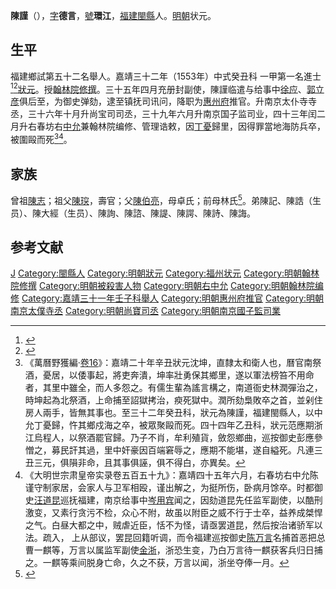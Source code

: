 {{otheruses|陳謹 (賓州)}}
{{明清人物信息框
| 姓名 = 陳謹
| 原名 =
| 圖片名稱= 
| 圖片大小 =
| 圖片說明 = 
| 最高職務 = 右春坊右中允兼翰林院编修
| 國家 = 大明 
| 爵位 =
| 籍貫 = 福建福州府閩縣
| 族裔 = 
| 字號 = 字德言，號環江
| 諡號 =
| 出生日期 = 嘉靖四年（1525年）乙酉闰十二月十二日
| 出生地點 = <!---福建福州府閩縣--->
| 逝世日期 = 嘉靖四十五年（1566年） 
| 逝世地點 =
| 墓葬 =
| 配偶 = 娶石氏，贈安人；继娶鄧氏，封安人
| 親屬 = （子）陳一愚
| 出身 =
* 嘉靖三十一年壬子科舉人
* 嘉靖三十二年癸丑科進士及第
| 經歷 =
| 著作 =  
}}
'''陳謹'''（{{bd|1525年||1566年}}），[[表字|字]]'''德言'''，[[號|號]]'''環江'''，[[福建|福建]][[閩縣|閩縣]]人。[[明朝|明朝]]状元。

== 生平 ==
福建鄉試第五十二名舉人。嘉靖三十二年（1553年）中式癸丑科<!---會試第二十四名--->一甲第一名進士<ref>{{Cite book|title=《皇明贡举考》卷五|author=[[张朝瑞|张朝瑞]]|publisher=《续修四库全书》史部第828册|year=|isbn=|location=|pages=}}</ref><ref>{{Cite book|title=贡举志五种 上|author=鲁小俊，江俊伟著|publisher=武汉大学出版社|year=2009|isbn=978-7-307-07043-1|location=武汉|pages=}}</ref>[[狀元|狀元]]。授[[翰林院|翰林院]][[修撰|修撰]]。三十五年四月充册封副使，陳謹临遣与给事中[[徐应|徐应]]、[[郭立彦|郭立彦]]俱后至，为御史弹劾，逮至镇抚司讯问，降职为[[惠州府|惠州府]]推官。升南京太仆寺寺丞，三十六年十月升尚宝司司丞，三十九年六月升南京国子监司业，四十三年闰二月升右春坊右[[中允|中允]]兼翰林院编修、管理诰敕，因[[丁憂|丁憂]]歸里，因得罪當地海防兵卒，被圍毆而死<ref>《萬曆野獲編·[[s:萬曆野獲編/卷16|卷16]]》：嘉靖二十年辛丑狀元沈坤，直隸太和衛人也，曆官南祭酒，憂居，以倭事起，將吏奔潰，坤率壯勇保其鄉里，遂以軍法榜笞不用命者，其里中雖全，而人多怨之。有儒生輩為謠言構之，南道衙史林潤彈治之，時坤起為北祭酒，上命捕至詔獄拷治，瘐死獄中。潤所劾梟敗卒之首，並剁住房人兩手，皆無其事也。至三十二年癸丑科，狀元為陳謹，福建閩縣人，以中允丁憂歸，忤其鄉戍海之卒，被眾聚毆而死。四十四年乙丑科，狀元范應期浙江烏程人，以祭酒罷官歸。乃子不肖，牟利殖貨，斂怨鄉曲，巡按御史彭應參憎之，募民訐其過，里中奸豪因百端窘辱之，應期不能堪，遂自縊死。凡連三丑三元，俱隕非命，且其事俱誣，俱不得白，亦異矣。</ref><ref>《大明世宗肃皇帝实录卷五百五十九》：嘉靖四十五年六月，右春坊右中允陈谨守制家居，会家人与卫军相殴，谨出解之，为挺所伤，卧病月馀卒。时都御史[[汪道昆|汪道昆]]巡抚福建，南京给事中[[岑用宾|岑用宾]]闻之，因劾道昆先任监军副使，以酷刑激变，又素行贪污不检，众心不附，故虽以附臣之威不行于士卒，益养成桀悍之气。白昼大都之中，贼虐近臣，恬不为怪，请亟罢道昆，然后按治诸骄军以法。疏入， 上从部议，罢昆回籍听调，而令福建巡按御史[[陈万言|陈万言]]名捕首恶把总曹一麒等，万言以属监军副使[[金浙|金浙]]，浙恐生变，乃白万言待一麒获客兵归日捕之。一麒等乘间脱身亡命，久之不获，万言以闻，浙坐夺俸一月。</ref>。

== 家族 ==
曾祖[[陳志|陳志]]；祖父[[陳㻠|陳㻠]]，壽官；父[[陳伯亮|陳伯亮]]，母卓氏；前母林氏<ref>{{Cite book|title=天一阁藏明代科举录选刊 登科录 点校本|author=龚延明主编|publisher=宁波出版社|year=2016|isbn=978-7-5526-2320-8|location=宁波|pages=|quote=《天一閣藏明代科舉錄選刊.登科錄》之《嘉靖三十二年癸丑科登科錄》}}</ref>。弟陳記、陳誥（生员）、陳大經（生员）、陳詢、陳諮、陳諟、陳諤、陳詩、陳誨。

== 参考文献 ==
{{reflist}}

{{嘉靖三十二年癸丑科殿試金榜}}
{{福建状元}}

{{Authority control}}

{{DEFAULTSORT:Chen陈}}
[[Category:陳姓|J]]
[[Category:閩縣人|Category:閩縣人]]
[[Category:明朝狀元|Category:明朝狀元]]
[[Category:福州状元|Category:福州状元]]
[[Category:明朝翰林院修撰|Category:明朝翰林院修撰]]
[[Category:明朝被殺害人物|Category:明朝被殺害人物]]
[[Category:明朝右中允|Category:明朝右中允]]
[[Category:明朝翰林院编修|Category:明朝翰林院编修]]
[[Category:嘉靖三十一年壬子科舉人|Category:嘉靖三十一年壬子科舉人]]
[[Category:明朝惠州府推官|Category:明朝惠州府推官]]
[[Category:明朝南京太僕寺丞|Category:明朝南京太僕寺丞]]
[[Category:明朝尚寶司丞|Category:明朝尚寶司丞]]
[[Category:明朝南京國子監司業|Category:明朝南京國子監司業]]
